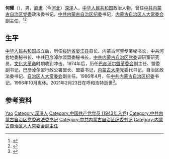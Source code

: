 '''何耀'''（{{bd|1923年|7月|2021年|2月23日|catIdx=He}}），男，[[直隶|直隶]]（今[[河北|河北]]）[[深泽|深泽]]人，[[中华人民共和国|中华人民共和国]]政治人物，曾任[[中共内蒙古自治区党委|中共内蒙古自治区党委]]政法委书记，[[中共内蒙古自治区纪委|中共内蒙古自治区纪委]]书记，[[内蒙古自治区人大常委会|内蒙古自治区人大常委会]]副主任。<ref>{{cite book|title=中囯人名大辞典·现任党政军领导人物卷|author=廖盖隆等编|year=1990|publisher=上海辞书出版社|location=上海|page=}}</ref><ref>{{Cite book|title=中华人民共和国职官志|author=何虎生, 李耀东, 向常福主编|publisher=中国社会出版社|year=2003|isbn=9787800883934|location=北京|pages=}}</ref>

== 生平 ==
[[中华人民共和国|中华人民共和国]]成立后，历任[[绥远省|绥远省]][[晏江县|晏江县]]县长、内蒙古河套专署秘书长，中共河套地委秘书长、中共巴彦淖尔盟盟委秘书长，[[中共内蒙古自治区党委|中共内蒙古自治区党委]]调研室研究员。[[文化大革命|文化大革命]]时期收到冲击。1974年后，历任[[巴彦淖尔盟|巴彦淖尔盟]][[革命委员会_(文革)|革委会]]副主任、盟委副书记，巴彦淖尔盟行政公署盟长、盟委书记，[[内蒙古大学|内蒙古大学]]党委代书记，自治区政法委书记、[[内蒙古自治区人大常委会|自治区人大常委会]]副主任。1986年4月，任[[中共内蒙古自治区纪委|中共内蒙古自治区纪委]]书记。1996年10月离休。2021年2月23日在呼和浩特逝世<ref>{{cite web |title=何耀同志逝世 |url=http://inews.nmgnews.com.cn/system/2021/03/21/013092232.shtml |publisher=内蒙古新闻网 |date=2021-03-21 |access-date=2021-08-08 |archive-date=2021-08-08 |archive-url=https://web.archive.org/web/20210808060255/http://inews.nmgnews.com.cn/system/2021/03/21/013092232.shtml |dead-url=no }}</ref>。
== 参考资料 ==
{{reflist}}

{{中国人物小作品}}

{{Authority control}}
{{DEFAULTSORT:He何}}
[[Category:何姓|Yao]]
[[Category:深澤人|Category:深澤人]]
[[Category:中国共产党党员_(1943年入党)|Category:中国共产党党员 (1943年入党)]]
[[Category:中共内蒙古自治区党委政法委书记|Category:中共内蒙古自治区党委政法委书记]]
[[Category:中共内蒙古自治区纪委书记|Category:中共内蒙古自治区纪委书记]]
[[Category:内蒙古自治区人大常委会副主任|Category:内蒙古自治区人大常委会副主任]]